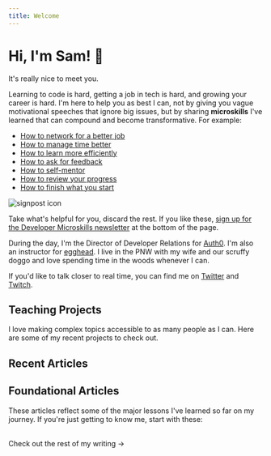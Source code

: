 ```yaml
---
title: Welcome
---
```



  <div className="prose lg:prose-xl mx-auto">

# Hi, I'm Sam! 👋

It's really nice to meet you.

Learning to code is hard, getting a job in tech is hard, and growing your career is hard. I'm here to help you as best I can, not by giving you vague motivational speeches that ignore big issues, but by sharing **microskills** I've learned that can compound and become transformative. For example:

<div className="flex sm:flex-row flex-col -my-5">

- [How to network for a better job](/shy-dev-networking)
- [How to manage time better](/managing-time-as-a-developer-advocate)
- [How to learn more efficiently](/learning-system-talk)
- [How to ask for feedback](/how-to-ask-for-feedback)
- [How to self-mentor](/how-to-self-mentor)
- [How to review your progress](/how-to-review-your-progress)
- [How to finish what you start](/how-to-finish-what-you-start)

<div className="sm:ml-2 ml-0 w-40 flex items-center justify-center">
  <img src="/signpost.svg" alt="signpost icon" />
</div>

</div>

Take what's helpful for you, discard the rest. If you like these, [sign up for the Developer Microskills newsletter](#subscribe) at the bottom of the page.

During the day, I'm the Director of Developer Relations for [Auth0](http://www.auth0.com). I'm also an instructor for [egghead](http://www.egghead.io). I live in the PNW with my wife and our scruffy doggo and love spending time in the woods whenever I can.

If you'd like to talk closer to real time, you can find me on [Twitter](https://twitter.com/samjulien) and [Twitch](https://www.twitch.tv/samjulien).

## Teaching Projects

I love making complex topics accessible to as many people as I can. Here are some of my recent projects to check out.

<TeachingCards />

## Recent Articles

<RecentArticles />

## Foundational Articles

These articles reflect some of the major lessons I've learned so far on my journey. If you're just getting to know me, start with these:

<PinnedArticles />

<br />
<Link to="/writing" aria-label="Visit writing" className="button-secondary">
  Check out the rest of my writing &rarr;
</Link>

  </div>
